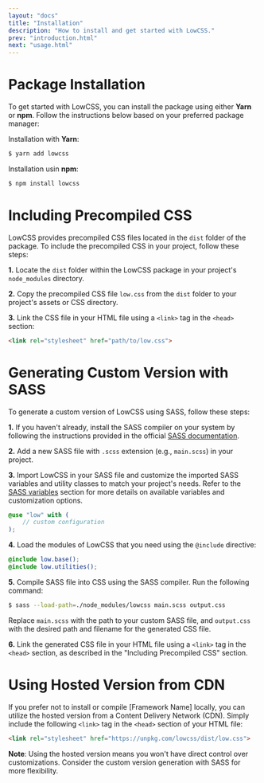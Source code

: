 ```yaml
---
layout: "docs"
title: "Installation"
description: "How to install and get started with LowCSS."
prev: "introduction.html"
next: "usage.html"
---
```


# Package Installation

To get started with LowCSS, you can install the package using either **Yarn** or **npm**. Follow the instructions below based on your preferred package manager:

Installation with **Yarn**:

```bash
$ yarn add lowcss
``` 

Installation usin **npm**:

```bash
$ npm install lowcss
```

<Separator />

# Including Precompiled CSS

LowCSS provides precompiled CSS files located in the `dist` folder of the package. To include the precompiled CSS in your project, follow these steps:

**1.** Locate the `dist` folder within the LowCSS package in your project's `node_modules` directory.

**2.** Copy the precompiled CSS file `low.css` from the `dist` folder to your project's assets or CSS directory.

**3.** Link the CSS file in your HTML file using a `<link>` tag in the `<head>` section:

```html
<link rel="stylesheet" href="path/to/low.css">
```

<Separator />

# Generating Custom Version with SASS

To generate a custom version of LowCSS using SASS, follow these steps:

**1.** If you haven't already, install the SASS compiler on your system by following the instructions provided in the official [SASS documentation](https://sass-lang.com).

**2.** Add a new SASS file with `.scss` extension (e.g., `main.scss`) in your project.

**3.** Import LowCSS in your SASS file and customize the imported SASS variables and utility classes to match your project's needs. Refer to the [SASS variables](./variables) section for more details on available variables and customization options.

```scss
@use "low" with (
    // custom configuration
);
``` 

**4.** Load the modules of LowCSS that you need using the `@include` directive:

```scss
@include low.base();
@include low.utilities();
```

**5.** Compile SASS file into CSS using the SASS compiler. Run the following command:

```bash
$ sass --load-path=./node_modules/lowcss main.scss output.css
```

Replace `main.scss` with the path to your custom SASS file, and `output.css` with the desired path and filename for the generated CSS file.

**6.** Link the generated CSS file in your HTML file using a `<link>` tag in the `<head>` section, as described in the "Including Precompiled CSS" section.

<Separator />

# Using Hosted Version from CDN

If you prefer not to install or compile [Framework Name] locally, you can utilize the hosted version from a Content Delivery Network (CDN). Simply include the following `<link>` tag in the `<head>` section of your HTML file:

```html
<link rel="stylesheet" href="https://unpkg.com/lowcss/dist/low.css">
```

**Note**: Using the hosted version means you won't have direct control over customizations. Consider the custom version generation with SASS for more flexibility.
